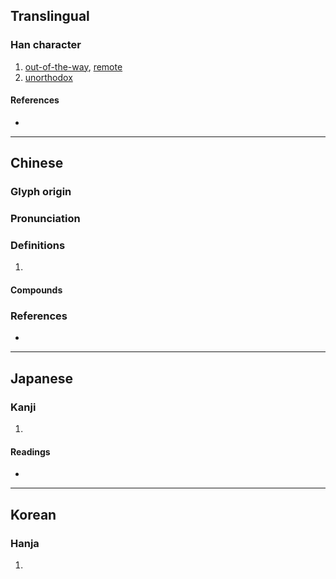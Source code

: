 {{character info/new}}
==Translingual==

===Han character===
{{Han char|rn=9|rad=人|as=13|sn=15|four=20241|canj=OSRJ|ids=⿰亻辟}}

# [[out of the way|out-of-the-way]], [[remote]]
# [[unorthodox]]

====References====
* {{Han ref|kx=0118.140|dkj=01166|dj=0250.240|hdz=10229.050|uh=50FB|ud=20731|bh=BBF7|bd=48119}}

----

==Chinese==
{{zh-forms}}

===Glyph origin===
{{Han etym}}

===Pronunciation===
{{zh-pron
|m=pì
|c=pik1,bui6
|mn=qz:phiak/tw,xm,zz:phek/phiah
|mn_note=phiak/phek - literary; phiah - vernacular
|mc=y
|oc=y
|cat=
}}

===Definitions===
{{zh-hanzi}}

# {{rfdef|zh}}

====Compounds====
{{zh-der|乖僻|偏僻|僻事|僻儒|僻典|僻地|僻壤|僻壤窮鄉|僻巷|僻格剌子|僻淨|僻然|僻處|僻處一方|僻見|僻路|僻道|僻遠|僻陋|僻靜|冷僻|孤僻|怪僻|摘僻|放誕詭僻|生僻|窮山僻壤|窮鄉僻壤|荒僻|邪僻|鄉僻|靜僻}}

===References===
* {{R:yue:Hanzi}}

----

==Japanese==

===Kanji===
{{ja-kanji|grade=|rs=人13}}

# {{defn|lang=ja|sort=人13}}

====Readings====
* {{ja-readings|on=[[へき]] (heki), [[ひ]] (hi), [[へい]] (hei)|kun=[[ひがむ]] (higamu)}}

----

==Korean==

===Hanja===
{{ko-hanja|hangeul=[[벽]], [[피]]|rv=byeok, pi|mr=pyŏk, p'i}}

# {{defn|lang=ko|sort=人13}}